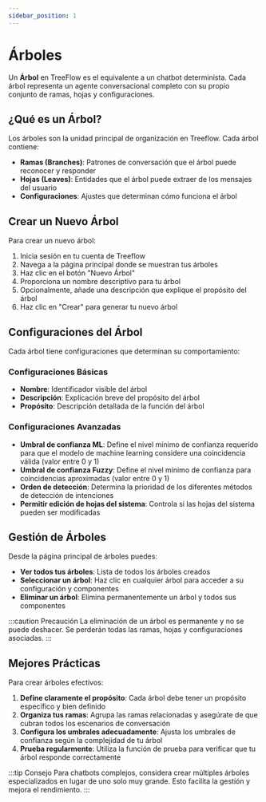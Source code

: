 ```yaml
---
sidebar_position: 1
---
```


# Árboles

Un **Árbol** en TreeFlow es el equivalente a un chatbot determinista. Cada árbol representa un agente conversacional completo con su propio conjunto de ramas, hojas y configuraciones.

## ¿Qué es un Árbol?

Los árboles son la unidad principal de organización en Treeflow. Cada árbol contiene:

- **Ramas (Branches)**: Patrones de conversación que el árbol puede reconocer y responder
- **Hojas (Leaves)**: Entidades que el árbol puede extraer de los mensajes del usuario
- **Configuraciones**: Ajustes que determinan cómo funciona el árbol

## Crear un Nuevo Árbol

Para crear un nuevo árbol:

1. Inicia sesión en tu cuenta de Treeflow
2. Navega a la página principal donde se muestran tus árboles
3. Haz clic en el botón "Nuevo Árbol"
4. Proporciona un nombre descriptivo para tu árbol
5. Opcionalmente, añade una descripción que explique el propósito del árbol
6. Haz clic en "Crear" para generar tu nuevo árbol

## Configuraciones del Árbol

Cada árbol tiene configuraciones que determinan su comportamiento:

### Configuraciones Básicas

- **Nombre**: Identificador visible del árbol
- **Descripción**: Explicación breve del propósito del árbol
- **Propósito**: Descripción detallada de la función del árbol

### Configuraciones Avanzadas

- **Umbral de confianza ML**: Define el nivel mínimo de confianza requerido para que el modelo de machine learning considere una coincidencia válida (valor entre 0 y 1)
- **Umbral de confianza Fuzzy**: Define el nivel mínimo de confianza para coincidencias aproximadas (valor entre 0 y 1)
- **Orden de detección**: Determina la prioridad de los diferentes métodos de detección de intenciones
- **Permitir edición de hojas del sistema**: Controla si las hojas del sistema pueden ser modificadas

## Gestión de Árboles

Desde la página principal de árboles puedes:

- **Ver todos tus árboles**: Lista de todos los árboles creados
- **Seleccionar un árbol**: Haz clic en cualquier árbol para acceder a su configuración y componentes
- **Eliminar un árbol**: Elimina permanentemente un árbol y todos sus componentes

:::caution Precaución
La eliminación de un árbol es permanente y no se puede deshacer. Se perderán todas las ramas, hojas y configuraciones asociadas.
:::

## Mejores Prácticas

Para crear árboles efectivos:

1. **Define claramente el propósito**: Cada árbol debe tener un propósito específico y bien definido
2. **Organiza tus ramas**: Agrupa las ramas relacionadas y asegúrate de que cubran todos los escenarios de conversación
3. **Configura los umbrales adecuadamente**: Ajusta los umbrales de confianza según la complejidad de tu árbol
4. **Prueba regularmente**: Utiliza la función de prueba para verificar que tu árbol responde correctamente

:::tip Consejo
Para chatbots complejos, considera crear múltiples árboles especializados en lugar de uno solo muy grande. Esto facilita la gestión y mejora el rendimiento.
:::
